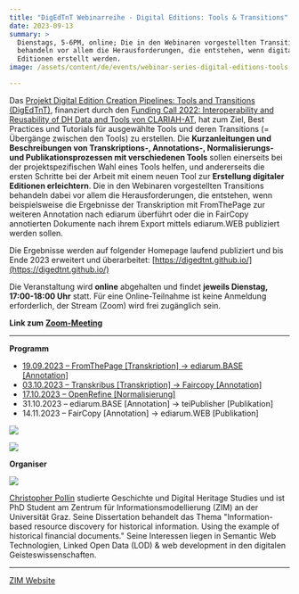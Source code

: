 ```yaml
---
title: "DigEdTnT Webinarreihe - Digital Editions: Tools & Transitions"
date: 2023-09-13
summary: >
  Dienstags, 5-6PM, online; Die in den Webinaren vorgestellten Transitions
  behandeln vor allem die Herausforderungen, die entstehen, wenn digitale
  Editionen erstellt werden.
image: /assets/content/de/events/webinar-series-digital-editions-tools-transitions/image.png

---
```


Das [Projekt Digital Edition Creation Pipelines: Tools and Transitions (DigEdTnT)](https://www.digital-humanities.at/en/dha/s-project/digital-edition-creation-pipelines-tools-and-transitions), finanziert durch den [Funding Call 2022: Interoperability and Reusability of DH Data and Tools von CLARIAH-AT](/project-funding/), hat zum Ziel, Best Practices und Tutorials für ausgewählte Tools und deren Transitions (= Übergänge zwischen den Tools) zu erstellen. Die **Kurzanleitungen und Beschreibungen von Transkriptions-, Annotations-, Normalisierungs- und Publikationsprozessen mit verschiedenen Tools** sollen einerseits bei der projektspezifischen Wahl eines Tools helfen, und andererseits die ersten Schritte bei der Arbeit mit einem neuen Tool zur **Erstellung digitaler Editionen erleichtern**. Die in den Webinaren vorgestellten Transitions behandeln dabei vor allem die Herausforderungen, die entstehen, wenn beispielsweise die Ergebnisse der Transkription mit FromThePage zur weiteren Annotation nach ediarum überführt oder die in FairCopy annotierten Dokumente nach ihrem Export mittels ediarum.WEB publiziert werden sollen.

Die Ergebnisse werden auf folgender Homepage laufend publiziert und bis Ende 2023 erweitert und überarbeitet: [https://digedtnt.github.io/](https://digedtnt.github.io/)

Die Veranstaltung wird **online** abgehalten und findet **jeweils Dienstag, 17:00-18:00 Uhr** statt. Für eine Online-Teilnahme ist keine Anmeldung erforderlich, der Stream (Zoom) wird frei zugänglich sein.

**Link zum** [**Zoom-Meeting**](https://uni-graz.zoom.us/j/9475865423?pwd=Qy9McXF0S0FIMmNDaUhUM2FZbWZPQT09)

***

**Programm**

* [19.09.2023 – FromThePage \[Transkription\] → ediarum.BASE \[Annotation\]](https://digedtnt.github.io/transition-fromthepage-ediarum/)
* [03.10.2023 – Transkribus \[Transkription\] → Faircopy \[Annotation\]](https://digedtnt.github.io/transition-transkribus-faircopy/)
* [17.10.2023 – OpenRefine \[Normalisierung\]](https://digedtnt.github.io/openrefine/)
* 31.10.2023 – ediarum.BASE \[Annotation] → teiPublisher \[Publikation]
* 14.11.2023 – FairCopy \[Annotation] → ediarum.WEB \[Publikation]

![](/assets/content/de/events/webinar-series-digital-editions-tools-transitions/digedtntlogo.png)

![](/assets/content/de/events/webinar-series-digital-editions-tools-transitions/2018-11-22_zim_schwarz_typo3.png)

**Organiser**

![](/assets/content/de/events/webinar-series-digital-editions-tools-transitions/christopher-pollin.png)

[Christopher Pollin](/consortium/university-of-graz/) studierte Geschichte und Digital Heritage Studies und ist PhD Student am Zentrum für Informationsmodellierung (ZIM) an der Universität Graz. Seine Dissertation behandelt das Thema "Information-based resource discovery for historical information. Using the example of historical financial documents." Seine Interessen liegen in Semantic Web Technologien, Linked Open Data (LOD) & web development in den digitalen Geisteswissenschaften.

***

[ZIM Website](https://informationsmodellierung.uni-graz.at/de/neuigkeiten/detail/article/digedtnt-webinarreihe/)

